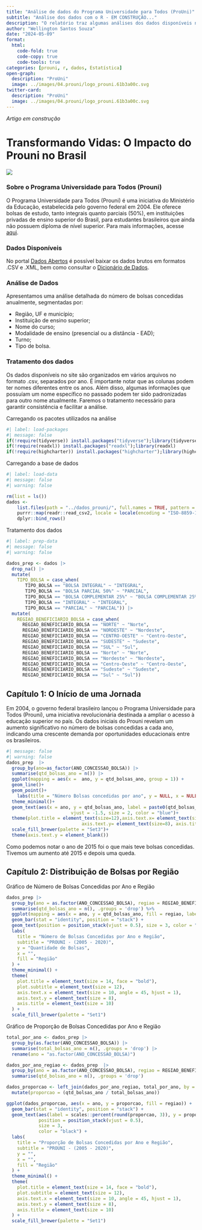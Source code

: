 ```yaml
---
title: "Análise de dados do Programa Universidade para Todos (ProUni)"
subtitle: "Análise dos dados com o R - EM CONSTRUÇÃO..."
description: "O relatório traz algumas análises dos dados disponíveis no portal Dados Abertos"
author: "Wellington Santos Souza"
date: "2024-05-09"
format: 
  html:
    code-fold: true
    code-copy: true
    code-tools: true
categories: [prouni, r, dados, Estatística]
open-graph:
  description: "ProUni"
  image: ../images/04.prouni/logo_prouni.61b3a00c.svg
twitter-card:
  description: "ProUni"
  image: ../images/04.prouni/logo_prouni.61b3a00c.svg
---
```


*Artigo em construção*

# Transformando Vidas: O Impacto do Prouni no Brasil

![](../images/04.prouni/logo_prouni.svg){fig-alt="ProUni" fig-title="ProUni" }

### Sobre o Programa Universidade para Todos (Prouni)

O Programa Universidade para Todos (Prouni) é uma iniciativa do Ministério da Educação, estabelecida pelo governo federal em 2004. Ele oferece bolsas de estudo, tanto integrais quanto parciais (50%), em instituições privadas de ensino superior do Brasil, para estudantes brasileiros que ainda não possuem diploma de nível superior. Para mais informações, acesse  [aqui](https://acessounico.mec.gov.br/prouni/duvidas#o-prouni).

### Dados Disponíveis

No portal [Dados Abertos](https://dadosabertos.mec.gov.br/prouni) é possível baixar os dados brutos em formatos .CSV e .XML, bem como consultar o [Dicionário de Dados](https://dadosabertos.mec.gov.br/images/pdf/dicionario-prouni-20161222.pdf). 

### Análise de Dados

Apresentamos uma análise detalhada do número de bolsas concedidas anualmente, segmentadas por:

- Região, UF e município;
- Instituição de ensino superior;
- Nome do curso;
- Modalidade de ensino (presencial ou a distância - EAD);
- Turno;
- Tipo de bolsa.

### Tratamento dos dados

Os dados disponíveis no site são organizados em vários arquivos no formato .csv, separados por ano. É importante notar que as colunas podem ter nomes diferentes entre os anos. Além disso, algumas informações que possuíam um nome específico no passado podem ter sido padronizadas para outro nome atualmente. Faremos o tratamento necessário para garantir consistência e facilitar a análise.

Carregando os pacotes utilizados na análise
```r
#| label: load-packages
#| message: false
if(!require(tidyverse)) install.packages("tidyverse");library(tidyverse)
if(!require(readxl)) install.packages("readxl");library(readxl)
if(!require(highcharter)) install.packages("highcharter");library(highcharter)
```

Carregando a base de dados
```r
#| label: load-data
#| message: false
#| warning: false

rm(list = ls())
dados <-
    list.files(path = "../dados_prouni/", full.names = TRUE, pattern = ".csv" ) |> 
    purrr::map(readr::read_csv2, locale = locale(encoding = "ISO-8859-1"))  |> 
    dplyr::bind_rows()
```

Tratamento dos dados
```r
#| label: prep-data
#| message: false
#| warning: false

dados_prep <- dados |> 
  drop_na() |> 
  mutate(
    TIPO_BOLSA = case_when(
       TIPO_BOLSA == "BOLSA INTEGRAL" ~ "INTEGRAL",
       TIPO_BOLSA == "BOLSA PARCIAL 50%" ~ "PARCIAL",
       TIPO_BOLSA == "BOLSA COMPLEMENTAR 25%" ~ "BOLSA COMPLEMENTAR 25%",
       TIPO_BOLSA == "INTEGRAL" ~ "INTEGRAL",
       TIPO_BOLSA == "PARCIAL" ~ "PARCIAL")) |> 
  mutate(
    REGIAO_BENEFICIARIO_BOLSA = case_when(
      REGIAO_BENEFICIARIO_BOLSA == "NORTE" ~ "Norte",
      REGIAO_BENEFICIARIO_BOLSA == "NORDESTE" ~ "Nordeste",
      REGIAO_BENEFICIARIO_BOLSA == "CENTRO-OESTE" ~ "Centro-Oeste",
      REGIAO_BENEFICIARIO_BOLSA == "SUDESTE" ~ "Sudeste",
      REGIAO_BENEFICIARIO_BOLSA == "SUL" ~ "Sul",
      REGIAO_BENEFICIARIO_BOLSA == "Norte" ~ "Norte",
      REGIAO_BENEFICIARIO_BOLSA == "Nordeste" ~ "Nordeste",
      REGIAO_BENEFICIARIO_BOLSA == "Centro-Oeste" ~ "Centro-Oeste",
      REGIAO_BENEFICIARIO_BOLSA == "Sudeste" ~ "Sudeste",
      REGIAO_BENEFICIARIO_BOLSA == "Sul" ~ "Sul"))
```

## Capítulo 1: O Início de uma Jornada

Em 2004, o governo federal brasileiro lançou o Programa Universidade para Todos (Prouni), uma iniciativa revolucionária destinada a ampliar o acesso à educação superior no país. Os dados iniciais do Prouni revelam um aumento significativo no número de bolsas concedidas a cada ano, indicando uma crescente demanda por oportunidades educacionais entre os brasileiros.

```r
#| message: false
#| warning: false
dados_prep  |> 
  group_by(ano=as_factor(ANO_CONCESSAO_BOLSA)) |> 
  summarise(qtd_bolsas_ano = n()) |> 
  ggplot(mapping = aes(x =  ano, y = qtd_bolsas_ano, group = 1)) +
  geom_line()+
  geom_point()+
    labs(title = "Número Bolsas concedidas por ano", y = NULL, x = NULL, subtitle = "PROUNI - (2005 - 2020)") + 
  theme_minimal()+
  geom_text(aes(x = ano, y = qtd_bolsas_ano, label = paste0(qtd_bolsas_ano)),
                        vjust = -1.5, size = 2, color = "blue")+
  theme(plot.title = element_text(size=12),axis.text.x= element_text(size=),
                            axis.text.y= element_text(size=8), axis.title=element_text(size=6))+
  scale_fill_brewer(palette = "Set3")+ 
  theme(axis.text.y = element_blank())
```
Como podemos notar o ano de 2015 foi o que mais teve bolsas concedidas. Tivemos um aumento até 2015 e depois uma queda.

## Capítulo 2: Distribuição de Bolsas por Região

Gráfico de Número de Bolsas Concedidas por Ano e Região
```r
dados_prep |> 
  group_by(ano = as.factor(ANO_CONCESSAO_BOLSA), regiao = REGIAO_BENEFICIARIO_BOLSA) |> 
  summarise(qtd_bolsas_ano = n(), .groups = 'drop') %>%
  ggplot(mapping = aes(x = ano, y = qtd_bolsas_ano, fill = regiao, label = qtd_bolsas_ano)) +
  geom_bar(stat = "identity", position = "stack") +
  geom_text(position = position_stack(vjust = 0.5), size = 3, color = "white") +
  labs(
    title = "Número de Bolsas Concedidas por Ano e Região", 
    subtitle = "PROUNI - (2005 - 2020)", 
    y = "Quantidade de Bolsas", 
    x = "",
    fill = "Região"
  ) + 
  theme_minimal() +
  theme(
    plot.title = element_text(size = 14, face = "bold"),
    plot.subtitle = element_text(size = 12),
    axis.text.x = element_text(size = 10, angle = 45, hjust = 1),
    axis.text.y = element_text(size = 8),
    axis.title = element_text(size = 10)
  ) +
  scale_fill_brewer(palette = "Set1")
```

Gráfico de Proporção de Bolsas Concedidas por Ano e Região
```r
total_por_ano <- dados_prep |> 
  group_by(as.factor(ANO_CONCESSAO_BOLSA)) |> 
  summarise(total_bolsas_ano = n(), .groups = 'drop') |> 
  rename(ano = "as.factor(ANO_CONCESSAO_BOLSA)")

dados_por_ano_regiao <- dados_prep  |> 
  group_by(ano = as.factor(ANO_CONCESSAO_BOLSA), regiao = REGIAO_BENEFICIARIO_BOLSA)  |> 
  summarise(qtd_bolsas_ano = n(), .groups = 'drop')

dados_proporcao <- left_join(dados_por_ano_regiao, total_por_ano, by = "ano")  |> 
  mutate(proporcao = (qtd_bolsas_ano / total_bolsas_ano))

ggplot(dados_proporcao, aes(x = ano, y = proporcao, fill = regiao)) +
  geom_bar(stat = "identity", position = "stack") +
  geom_text(aes(label = scales::percent(round(proporcao, 3)), y = proporcao), 
            position = position_stack(vjust = 0.5), 
            size = 3, 
            color = "black") +  
  labs(
    title = "Proporção de Bolsas Concedidas por Ano e Região", 
    subtitle = "PROUNI - (2005 - 2020)", 
    y = "",
    x = "",
    fill = "Região"
  ) + 
  theme_minimal() +
  theme(
    plot.title = element_text(size = 14, face = "bold"),
    plot.subtitle = element_text(size = 12),
    axis.text.x = element_text(size = 10, angle = 45, hjust = 1),
    axis.text.y = element_text(size = 8),
    axis.title = element_text(size = 10)
  ) +
  scale_fill_brewer(palette = "Set1")

```



